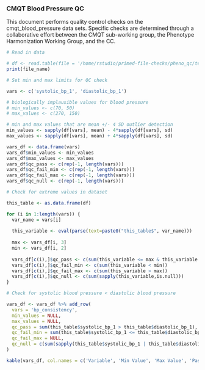 ### CMQT Blood Pressure QC

This document performs quality control checks on the cmqt_blood_pressure data sets. Specific checks are determined through a collaborative effort between the CMQT sub-working group, the Phenotype Harmonization Working Group, and the CC. 

```r
# Read in data

# df <- read.table(file = '/home/rstudio/primed-file-checks/pheno_qc/test_data/cmqt_blood_pressure.tsv', sep = '\t', header = TRUE)
print(file_name)
```

```r
# Set min and max limits for QC check 

vars <- c('systolic_bp_1', 'diastolic_bp_1')

# biologically implausible values for blood pressure
# min_values <- c(70, 50)
# max_values <- c(270, 150)

# min and max values that are mean +/- 4 SD outlier detection
min_values <- sapply(df[vars], mean) - 4*sapply(df[vars], sd)
max_values <- sapply(df[vars], mean) + 4*sapply(df[vars], sd)

vars_df <- data.frame(vars)
vars_df$min_values <- min_values
vars_df$max_values <- max_values
vars_df$qc_pass <- c(rep(-1, length(vars)))
vars_df$qc_fail_min <- c(rep(-1, length(vars)))
vars_df$qc_fail_max <- c(rep(-1, length(vars)))
vars_df$qc_null <- c(rep(-1, length(vars)))
```

```r
# Check for extreme values in dataset

this_table <- as.data.frame(df) 

for (i in 1:length(vars)) {
  var_name = vars[i]
  
  this_variable <- eval(parse(text=paste0("this_table$", var_name)))
  
  max <- vars_df[i, 3]
  min <- vars_df[i, 2]
  
  vars_df[c(i),]$qc_pass <- c(sum(this_variable <= max & this_variable >= min))
  vars_df[c(i),]$qc_fail_min <- c(sum(this_variable < min))
  vars_df[c(i),]$qc_fail_max <- c(sum(this_variable > max))
  vars_df[c(i),]$qc_null <- c(sum(sapply(this_variable,is.null)))
}

# Check for systolic blood pressure < diastolic blood pressure 

vars_df <- vars_df %>% add_row(
  vars = 'bp_consistency', 
  min_values = NULL, 
  max_values = NULL, 
  qc_pass = sum(this_table$systolic_bp_1 > this_table$diastolic_bp_1), 
  qc_fail_min = sum(this_table$systolic_bp_1 <= this_table$diastolic_bp_1), 
  qc_fail_max = NULL, 
  qc_null = c(sum(sapply(this_table$systolic_bp_1 | this_table$diastolic_bp_1,is.na)))
)

kable(vars_df, col.names = c('Variable', 'Min Value', 'Max Value', 'Pass QC', 'Fail QC Min', 'Fail QC Max', 'Null Values'),  caption = "QC check for blood pressure variables")
```
